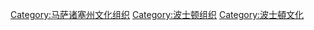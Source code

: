 [[Category:马萨诸塞州文化组织|Category:马萨诸塞州文化组织]]
[[Category:波士顿组织|Category:波士顿组织]]
[[Category:波士頓文化|Category:波士頓文化]]